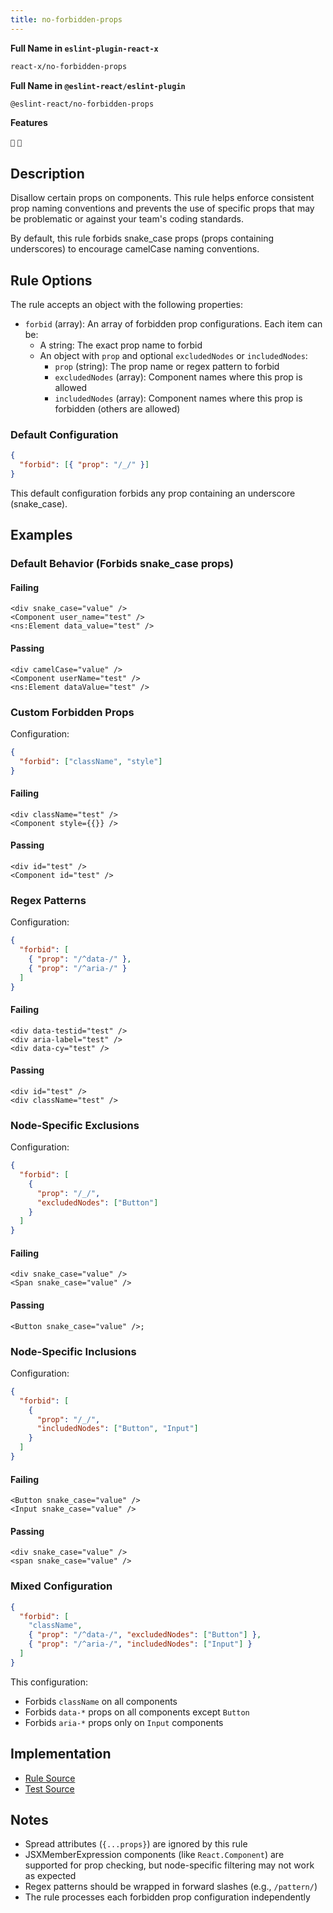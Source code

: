 ```yaml
---
title: no-forbidden-props
---
```


**Full Name in `eslint-plugin-react-x`**

```sh copy
react-x/no-forbidden-props
```

**Full Name in `@eslint-react/eslint-plugin`**

```sh copy
@eslint-react/no-forbidden-props
```

**Features**

`🔧` `🧪`

## Description

Disallow certain props on components. This rule helps enforce consistent prop naming conventions and prevents the use of specific props that may be problematic or against your team's coding standards.

By default, this rule forbids snake\_case props (props containing underscores) to encourage camelCase naming conventions.

## Rule Options

The rule accepts an object with the following properties:

- `forbid` (array): An array of forbidden prop configurations. Each item can be:
  - A string: The exact prop name to forbid
  - An object with `prop` and optional `excludedNodes` or `includedNodes`:
    - `prop` (string): The prop name or regex pattern to forbid
    - `excludedNodes` (array): Component names where this prop is allowed
    - `includedNodes` (array): Component names where this prop is forbidden (others are allowed)

### Default Configuration

```json
{
  "forbid": [{ "prop": "/_/" }]
}
```

This default configuration forbids any prop containing an underscore (snake\_case).

## Examples

### Default Behavior (Forbids snake\_case props)

#### Failing

```tsx
<div snake_case="value" />
<Component user_name="test" />
<ns:Element data_value="test" />
```

#### Passing

```tsx
<div camelCase="value" />
<Component userName="test" />
<ns:Element dataValue="test" />
```

### Custom Forbidden Props

Configuration:

```json
{
  "forbid": ["className", "style"]
}
```

#### Failing

```tsx
<div className="test" />
<Component style={{}} />
```

#### Passing

```tsx
<div id="test" />
<Component id="test" />
```

### Regex Patterns

Configuration:

```json
{
  "forbid": [
    { "prop": "/^data-/" },
    { "prop": "/^aria-/" }
  ]
}
```

#### Failing

```tsx
<div data-testid="test" />
<div aria-label="test" />
<div data-cy="test" />
```

#### Passing

```tsx
<div id="test" />
<div className="test" />
```

### Node-Specific Exclusions

Configuration:

```json
{
  "forbid": [
    {
      "prop": "/_/",
      "excludedNodes": ["Button"]
    }
  ]
}
```

#### Failing

```tsx
<div snake_case="value" />
<Span snake_case="value" />
```

#### Passing

```tsx
<Button snake_case="value" />;
```

### Node-Specific Inclusions

Configuration:

```json
{
  "forbid": [
    {
      "prop": "/_/",
      "includedNodes": ["Button", "Input"]
    }
  ]
}
```

#### Failing

```tsx
<Button snake_case="value" />
<Input snake_case="value" />
```

#### Passing

```tsx
<div snake_case="value" />
<span snake_case="value" />
```

### Mixed Configuration

```json
{
  "forbid": [
    "className",
    { "prop": "/^data-/", "excludedNodes": ["Button"] },
    { "prop": "/^aria-/", "includedNodes": ["Input"] }
  ]
}
```

This configuration:

- Forbids `className` on all components
- Forbids `data-*` props on all components except `Button`
- Forbids `aria-*` props only on `Input` components

## Implementation

- [Rule Source](https://github.com/Rel1cx/eslint-react/tree/main/packages/plugins/eslint-plugin-react-x/src/rules/no-forbidden-props.ts)
- [Test Source](https://github.com/Rel1cx/eslint-react/tree/main/packages/plugins/eslint-plugin-react-x/src/rules/no-forbidden-props.spec.ts)

## Notes

- Spread attributes (`{...props}`) are ignored by this rule
- JSXMemberExpression components (like `React.Component`) are supported for prop checking, but node-specific filtering may not work as expected
- Regex patterns should be wrapped in forward slashes (e.g., `/pattern/`)
- The rule processes each forbidden prop configuration independently
